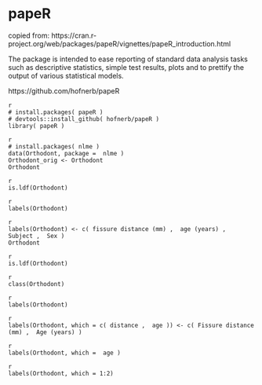
# papeR 


copied from: https://cran.r-project.org/web/packages/papeR/vignettes/papeR_introduction.html


The package is intended to ease reporting of standard data analysis tasks such as descriptive statistics, simple test results, plots and to prettify the output of various statistical models.

https://github.com/hofnerb/papeR



```
{r eval=FALSE, include=FALSE, echo=TRUE}
# install.packages( papeR )
# devtools::install_github( hofnerb/papeR )
library( papeR )
```


```
{r eval=FALSE, include=FALSE, echo=TRUE}
# install.packages( nlme )
data(Orthodont, package =  nlme )
Orthodont_orig <- Orthodont
Orthodont
```

```
{r eval=FALSE, include=FALSE, echo=TRUE}
is.ldf(Orthodont)
```


```
{r eval=FALSE, include=FALSE, echo=TRUE}
labels(Orthodont)
```


```
{r eval=FALSE, include=FALSE, echo=TRUE}
labels(Orthodont) <- c( fissure distance (mm) ,  age (years) ,  Subject ,  Sex )
Orthodont
```

```
{r eval=FALSE, include=FALSE, echo=TRUE}
is.ldf(Orthodont)
```


```
{r eval=FALSE, include=FALSE, echo=TRUE}
class(Orthodont)
```


```
{r eval=FALSE, include=FALSE, echo=TRUE}
labels(Orthodont)
```

```
{r eval=FALSE, include=FALSE, echo=TRUE}
labels(Orthodont, which = c( distance ,  age )) <- c( Fissure distance (mm) ,  Age (years) )
```


```
{r eval=FALSE, include=FALSE, echo=TRUE}
labels(Orthodont, which =  age )
```

```
{r eval=FALSE, include=FALSE, echo=TRUE}
labels(Orthodont, which = 1:2)
```





































